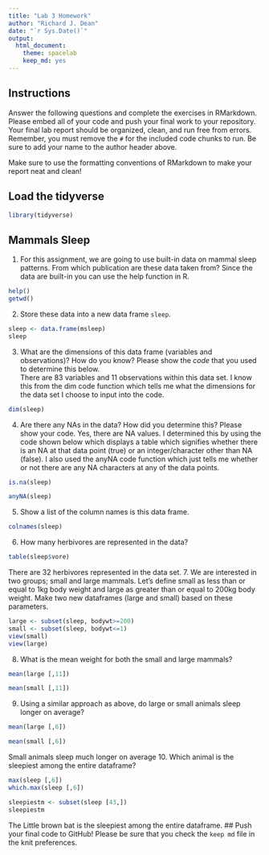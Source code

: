 ```yaml
---
title: "Lab 3 Homework"
author: "Richard J. Dean"
date: "`r Sys.Date()`"
output:
  html_document: 
    theme: spacelab
    keep_md: yes
---
```


## Instructions
Answer the following questions and complete the exercises in RMarkdown. Please embed all of your code and push your final work to your repository. Your final lab report should be organized, clean, and run free from errors. Remember, you must remove the `#` for the included code chunks to run. Be sure to add your name to the author header above.  

Make sure to use the formatting conventions of RMarkdown to make your report neat and clean!  

## Load the tidyverse
```r
library(tidyverse)
```

## Mammals Sleep
1. For this assignment, we are going to use built-in data on mammal sleep patterns. From which publication are these data taken from? Since the data are built-in you can use the help function in R.
```r
help()
getwd()
```

2. Store these data into a new data frame `sleep`.
```r
sleep <- data.frame(msleep)
sleep
```

3. What are the dimensions of this data frame (variables and observations)? How do you know? Please show the *code* that you used to determine this below.  
There are 83 variables and 11 observations within this data set. I know this from the dim code function which tells me what the dimensions for the data set I choose to input into the code.
```r
dim(sleep)
```

4. Are there any NAs in the data? How did you determine this? Please show your code.
Yes, there are NA values. I determined this by using the code shown below which displays a table which signifies whether there is an NA at that data point (true) or an integer/character other than NA (false). I also used the anyNA code function which just tells me whether or not there are any NA characters at any of the data points.
```r
is.na(sleep)
```
```r
anyNA(sleep)
```

5. Show a list of the column names is this data frame.
```r
colnames(sleep)
```

6. How many herbivores are represented in the data?  
```r
table(sleep$vore)
```
There are 32 herbivores represented in the data set.
7. We are interested in two groups; small and large mammals. Let's define small as less than or equal to 1kg body weight and large as greater than or equal to 200kg body weight. Make two new dataframes (large and small) based on these parameters.
```r
large <- subset(sleep, bodywt>=200)
small <- subset(sleep, bodywt<=1)
view(small)
view(large)
```

8. What is the mean weight for both the small and large mammals?
```r
mean(large [,11])
```

```r
mean(small [,11])
```

9. Using a similar approach as above, do large or small animals sleep longer on average?  
```r
mean(large [,6])
```

```r
mean(small [,6])
```
Small animals sleep much longer on average
10. Which animal is the sleepiest among the entire dataframe?
```r
max(sleep [,6])
which.max(sleep [,6])
```

```r
sleepiestm <- subset(sleep [43,])
sleepiestm
```
The Little brown bat is the sleepiest among the entire dataframe.
## Push your final code to GitHub!
Please be sure that you check the `keep md` file in the knit preferences.   